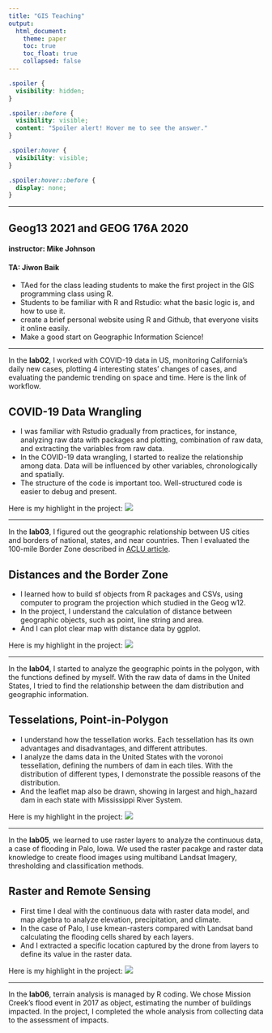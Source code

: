 ```yaml
---
title: "GIS Teaching"
output:
  html_document:
    theme: paper
    toc: true
    toc_float: true
    collapsed: false
---
```


```css
.spoiler {
  visibility: hidden;
}

.spoiler::before {
  visibility: visible;
  content: "Spoiler alert! Hover me to see the answer."
}

.spoiler:hover {
  visibility: visible;
}

.spoiler:hover::before {
  display: none;
}
```



---

<center>
</center>

## Geog13 2021 and GEOG 176A 2020
#### instructor: Mike Johnson 
#### TA: Jiwon Baik

- TAed for the class leading students to make the first project in the GIS programming class using R.
- Students to be familiar with R and Rstudio: what the basic logic is, and how to use it.
- create a brief personal website using R and Github, that everyone visits it online easily.
- Make a good start on Geographic Information Science! 

---

In the **lab02**, I worked with COVID-19 data in US, monitoring California's daily new cases, plotting 4 interesting states' changes of cases, and evaluating the pandemic trending on space and time. Here is the link of workflow.

## COVID-19 Data Wrangling

- I was familiar with Rstudio gradually from practices, for instance, analyzing raw data with packages and plotting, combination of raw data, and extracting the variables from raw data.
- In the COVID-19 data wrangling, I started to realize the relationship among data. Data will be influenced by other variables, chronologically and spatially. 
- The structure of the code is important too. Well-structured code is easier to debug and present.

Here is my highlight in the project:
[![](img/geo13-lab02highlight.png)](https://jiwonbaik96.github.io/geog-13-labs/lab-02.html){target="_blank" title="click this image to open sourcecode"}

---

In the **lab03**, I figured out the geographic relationship between US cities and borders of national, states, and near countries. Then I evaluated the 100-mile Border Zone described in [ACLU article](https://www.aclu.org/other/constitution-100-mile-border-zone){target="_blank"}.

## Distances and the Border Zone

- I learned how to build sf objects from R packages and CSVs, using computer to program the projection which studied in the Geog w12.
- In the project, I understand the calculation of distance between geographic objects, such as point, line string and area.
- And I can plot clear map with distance data by ggplot.

Here is my highlight in the project:
[![](img/geo13-lab03highlight.png)](https://jiwonbaik96.github.io/geog-13-labs/lab-03.html){target="_blank" title="click this image to open sourcecode"}

---

In the **lab04**, I started to analyze the geographic points in the polygon, with the functions defined by myself. With the raw data of dams in the United States, I tried to find the relationship between the dam distribution and geographic information. 

## Tesselations, Point-in-Polygon

- I understand how the tessellation works. Each tessellation has its own advantages and disadvantages, and different attributes. 
- I analyze the dams data in the United States with the voronoi tessellation, defining the numbers of dam in each tiles. With the distribution of different types, I demonstrate the possible reasons of the distribution.
- And the leaflet map also be drawn, showing in largest and high_hazard dam in each state with Mississippi River System.

Here is my highlight in the project:
[![](img/geo13-lab04highlight.png)](https://jiwonbaik96.github.io/geog-13-labs/lab-04.html){target="_blank" title="click this image to open sourcecode"}

---

In the **lab05**, we learned to use raster layers to analyze the continuous data, a case of flooding in Palo, Iowa. We used the raster pacakge and raster data knowledge to create flood images using multiband Landsat Imagery, thresholding and classification methods.

## Raster and Remote Sensing

- First time I deal with the continuous data with raster data model, and map algebra to analyze elevation, precipitation, and climate.
- In the case of Palo, I use kmean-rasters compared with Landsat band calculating the flooding cells shared by each layers. 
- And I extracted a specific location captured by the drone from layers to define its value in the raster data.

Here is my highlight in the project:
[![](img/geo13-lab05highlight.png)](https://jiwonbaik96.github.io/geog-13-labs/lab-05.html){target="_blank" title="click this image to open sourcecode"}

---

In the **lab06**, terrain analysis is managed by R coding. We chose Mission Creek's flood event in 2017 as object, estimating the number of buildings impacted. In the project, I completed the whole analysis from collecting data to the assessment of impacts.


